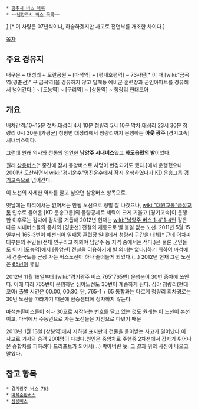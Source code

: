  * [[광주시 버스 목록]]
 * ~~[[남양주시 버스 목록]]~~

[attachment:/DSC_4785.jpg]
[* 이 차량은 07년식이나, 하술하겠지만 사고로 전면부를 개조한 차이다.]

[[목차]]
== 주요 경유지 ==
내구운 ~ 대성리 ~ 모란공원 ~ [마석역] ~ [평내호평역] ~ 73사단[* 이 때 [wiki:"금곡역(경춘선)" 구 금곡역]을 경유하지 않고 일패동 예비군 훈련장과 군인아파트를 경유해서 넘어간다.] ~ [도농역] ~ [구리역] ~ [상봉역] ~ 청량리 현대코아

== 개요 ==
배차간격:10~15분
첫차:대성리 4시 10분 청량리 5시 10분
막차:대성리 23시 30분 청량리 0시 30분
[가평군] 청평면 대성리에서 청량리까지 운행하는 '''아웃 광주''' [경기고속] 시내버스이다.

그런데 원래 역사와 전통의 엄연한 '''남양주 시내버스'''였고 '''화도읍민의 발'''이었다.

원래 [[삼용버스]][* 중간에 잠시 동양버스로 사명이 변경되기도 했다.]에서 운행했으나 2001년 도산하면서 [[wiki:"경기운수"명진운수]]에서 잠시 운행하였다가 [[KD 운송그룹]] [[경기고속]]으로 넘어간다.

이 노선의 자세한 역사를 알고 싶으면 삼용버스 항목으로.

옛날에는 마석에서는 없어서는 안될 노선으로 정말 잘 나갔으나, [[wiki:"대원교통"금성교통]] 인수로 들어온 [KD 운송그룹]의 물량공세로 세력이 크게 기울고 [경기고속]이 운행한 이후로는 감차에 감차를 거듭해 2012년 현재는 [[wiki:"남양주 버스 1-4"1-4번]] 같은 다른 시내버스들의 증차와 [경춘선] 전철의 개통으로 별 볼일 없는 노선. 2011년 5월 15일부터 165-3번이 폐선되어 일패동 훈련장 일대에서 청량리 구간을 대체[* 근데 어차피 대부분의 주민들(전체 인구라고 해봐야 남양주 동 지역 중에서는 적다.)은 물론 군인들도 이미 [도농역]에서 [중앙선] 전철을 이용하기에 별 의미는 없다.]하기 위하여 마석에서 경춘국도를 곧장 가는 버스노선이 하나 줄어들게 되었다.(...) 2012년 현재 그런 노선은 [[남양주 버스 65|65번]]이 유일

2012년 11월 19일부터 [wiki:"경기광주 버스 765"765번] 운행분이 30번 증차에 쓰인다. 이에 따라 765번이 운행하던 심야노선도 30번이 계승하게 된다. 심야 청량리(현대코아) 출발 시간은 00:00, 00:30. 단, 765-1 + 65 통합과는 다르게 청량리 회차경로는 30번 노선을 따라가기 때문에 환승센터에 정차하지 않는다.

[[마석순환버스]]들이 죄다 30으로 시작하는 번호를 달고 있는 것도 원래는 이 노선이 본선이고, 마석에서 수동면으로 가는 노선들은 지선으로 다녔기 때문

2013년 1월 13일 [상봉역]에서 지하철 표지판과 건물을 들이받는 사고가 일어났다.이 사고로 기사와 승객 20여명이 다쳤다.원인은 중앙차로 주행중 2차선에서 갑자기 튀어나온 승합차를 피하려다  드리프트가 되어서(...) 박아버린 듯. 그 결과 위의 사진이 나오고말았다.
== 참고 항목 ==
 * [[경기광주 버스 765]]
 * [[마석순환버스]]
 * [[삼용버스]]

